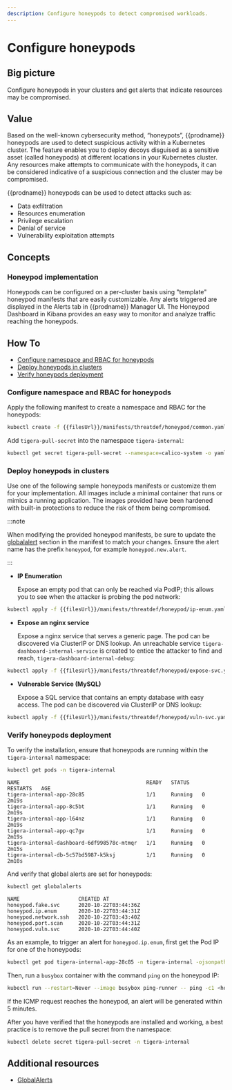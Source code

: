 ```yaml
---
description: Configure honeypods to detect compromised workloads.
---
```


# Configure honeypods

## Big picture

Configure honeypods in your clusters and get alerts that indicate resources may be compromised.

## Value

Based on the well-known cybersecurity method, “honeypots”, {{prodname}} honeypods are used to detect suspicious activity within a Kubernetes cluster. The feature enables you to deploy decoys disguised as a sensitive asset (called honeypods) at different locations in your Kubernetes cluster. Any resources make attempts to communicate with the honeypods, it can be considered indicative of a suspicious connection and the cluster may be compromised.

{{prodname}} honeypods can be used to detect attacks such as:

- Data exfiltration
- Resources enumeration
- Privilege escalation
- Denial of service
- Vulnerability exploitation attempts

## Concepts

### Honeypod implementation

Honeypods can be configured on a per-cluster basis using "template" honeypod manifests that are easily customizable. Any alerts triggered are displayed in the Alerts tab in {{prodname}} Manager UI. The Honeypod Dashboard in Kibana provides an easy way to monitor and analyze traffic reaching the honeypods.

## How To

- [Configure namespace and RBAC for honeypods](#configure-namespace-and-rbac-for-honeypods)
- [Deploy honeypods in clusters](#deploy-honeypods-in-clusters)
- [Verify honeypods deployment](#verify-honeypods-deployment)

### Configure namespace and RBAC for honeypods

Apply the following manifest to create a namespace and RBAC for the honeypods:

```bash
kubectl create -f {{filesUrl}}/manifests/threatdef/honeypod/common.yaml
```

Add `tigera-pull-secret` into the namespace `tigera-internal`:

```bash
kubectl get secret tigera-pull-secret --namespace=calico-system -o yaml | sed 's/namespace: .*/namespace: tigera-internal/' | kubectl apply -f -
```

### Deploy honeypods in clusters

Use one of the following sample honeypods manifests or customize them for your implementation. All images include a minimal container that runs or mimics a running application. The images provided have been hardened with built-in protections to reduce the risk of them being compromised.

:::note

When modifying the provided honeypod manifests, be sure to update the [globalalert](../reference/resources/globalalert.mdx) section in the manifest to match your changes. Ensure the alert name has the prefix `honeypod`, for example `honeypod.new.alert`.

:::

- **IP Enumeration**

  Expose an empty pod that can only be reached via PodIP; this allows you to see when the attacker is probing the pod network:

```bash
kubectl apply -f {{filesUrl}}/manifests/threatdef/honeypod/ip-enum.yaml
```

- **Expose an nginx service**

  Expose a nginx service that serves a generic page. The pod can be discovered via ClusterIP or DNS lookup. An unreachable service `tigera-dashboard-internal-service` is created to entice the attacker to find and reach, `tigera-dashboard-internal-debug`:

```bash
kubectl apply -f {{filesUrl}}/manifests/threatdef/honeypod/expose-svc.yaml
```

- **Vulnerable Service (MySQL)**

  Expose a SQL service that contains an empty database with easy access. The pod can be discovered via ClusterIP or DNS lookup:

```bash
kubectl apply -f {{filesUrl}}/manifests/threatdef/honeypod/vuln-svc.yaml
```

### Verify honeypods deployment

To verify the installation, ensure that honeypods are running within the `tigera-internal` namespace:

```bash
kubectl get pods -n tigera-internal
```

```shell
NAME                                         READY   STATUS    RESTARTS   AGE
tigera-internal-app-28c85                    1/1     Running   0          2m19s
tigera-internal-app-8c5bt                    1/1     Running   0          2m19s
tigera-internal-app-l64nz                    1/1     Running   0          2m19s
tigera-internal-app-qc7gv                    1/1     Running   0          2m19s
tigera-internal-dashboard-6df998578c-mtmqr   1/1     Running   0          2m15s
tigera-internal-db-5c57bd5987-k5ksj          1/1     Running   0          2m10s
```

And verify that global alerts are set for honeypods:

```bash
kubectl get globalalerts
```

```shell
NAME                   CREATED AT
honeypod.fake.svc      2020-10-22T03:44:36Z
honeypod.ip.enum       2020-10-22T03:44:31Z
honeypod.network.ssh   2020-10-22T03:43:40Z
honeypod.port.scan     2020-10-22T03:44:31Z
honeypod.vuln.svc      2020-10-22T03:44:40Z
```

As an example, to trigger an alert for `honeypod.ip.enum`, first get the Pod IP for one of the honeypods:

```bash
kubectl get pod tigera-internal-app-28c85 -n tigera-internal -ojsonpath='{.status.podIP}'
```

Then, run a `busybox` container with the command `ping` on the honeypod IP:

```bash
kubectl run --restart=Never --image busybox ping-runner -- ping -c1 <honeypod IP>
```

If the ICMP request reaches the honeypod, an alert will be generated within 5 minutes.

After you have verified that the honeypods are installed and working, a best practice is to remove the pull secret from the namespace:

```bash
kubectl delete secret tigera-pull-secret -n tigera-internal
```

## Additional resources

- [GlobalAlerts](../reference/resources/globalalert.mdx)
